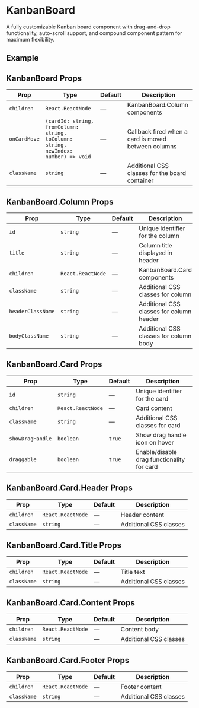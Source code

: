 
# KanbanBoard

A fully customizable Kanban board component with drag-and-drop functionality, auto-scroll support, and compound component pattern for maximum flexibility.

<InstallTabs components="KanbanBoard" />

## Example

<ComprehensiveExample />

## KanbanBoard Props

| Prop         | Type                                                                               | Default | Description                                         |
| ------------ | ---------------------------------------------------------------------------------- | ------- | --------------------------------------------------- |
| `children`   | `React.ReactNode`                                                                  | —       | KanbanBoard.Column components                       |
| `onCardMove` | `(cardId: string, fromColumn: string, toColumn: string, newIndex: number) => void` | —       | Callback fired when a card is moved between columns |
| `className`  | `string`                                                                           | —       | Additional CSS classes for the board container      |

## KanbanBoard.Column Props

| Prop              | Type              | Default | Description                              |
| ----------------- | ----------------- | ------- | ---------------------------------------- |
| `id`              | `string`          | —       | Unique identifier for the column         |
| `title`           | `string`          | —       | Column title displayed in header         |
| `children`        | `React.ReactNode` | —       | KanbanBoard.Card components              |
| `className`       | `string`          | —       | Additional CSS classes for column        |
| `headerClassName` | `string`          | —       | Additional CSS classes for column header |
| `bodyClassName`   | `string`          | —       | Additional CSS classes for column body   |

## KanbanBoard.Card Props

| Prop             | Type              | Default | Description                                |
| ---------------- | ----------------- | ------- | ------------------------------------------ |
| `id`             | `string`          | —       | Unique identifier for the card             |
| `children`       | `React.ReactNode` | —       | Card content                               |
| `className`      | `string`          | —       | Additional CSS classes for card            |
| `showDragHandle` | `boolean`         | `true`  | Show drag handle icon on hover             |
| `draggable`      | `boolean`         | `true`  | Enable/disable drag functionality for card |

## KanbanBoard.Card.Header Props

| Prop        | Type              | Default | Description            |
| ----------- | ----------------- | ------- | ---------------------- |
| `children`  | `React.ReactNode` | —       | Header content         |
| `className` | `string`          | —       | Additional CSS classes |

## KanbanBoard.Card.Title Props

| Prop        | Type              | Default | Description            |
| ----------- | ----------------- | ------- | ---------------------- |
| `children`  | `React.ReactNode` | —       | Title text             |
| `className` | `string`          | —       | Additional CSS classes |

## KanbanBoard.Card.Content Props

| Prop        | Type              | Default | Description            |
| ----------- | ----------------- | ------- | ---------------------- |
| `children`  | `React.ReactNode` | —       | Content body           |
| `className` | `string`          | —       | Additional CSS classes |

## KanbanBoard.Card.Footer Props

| Prop        | Type              | Default | Description            |
| ----------- | ----------------- | ------- | ---------------------- |
| `children`  | `React.ReactNode` | —       | Footer content         |
| `className` | `string`          | —       | Additional CSS classes |
